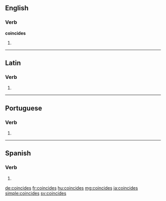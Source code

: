 ==English==

===Verb===
'''coincides'''

# {{en-third-person singular of|coincide}}

----

==Latin==

===Verb===
{{la-verb-form|coincīdēs}}

# {{conjugation of|coincido|coincīdō|2|s|fut|act|ind|lang=la}}

----

==Portuguese==

===Verb===
{{pt-verb-form|coincidir}}

# {{pt-verb form of|coincidir|ir|indicative|present|singular|second}}

----

==Spanish==

===Verb===
{{es-verb-form|coincidir}}

# {{es-verb form of|ending=ir|mood=indicative|tense=present|pers=2|formal=no|number=singular|coincidir}}

[[de:coincides]]
[[fr:coincides]]
[[hu:coincides]]
[[mg:coincides]]
[[ja:coincides]]
[[simple:coincides]]
[[sv:coincides]]